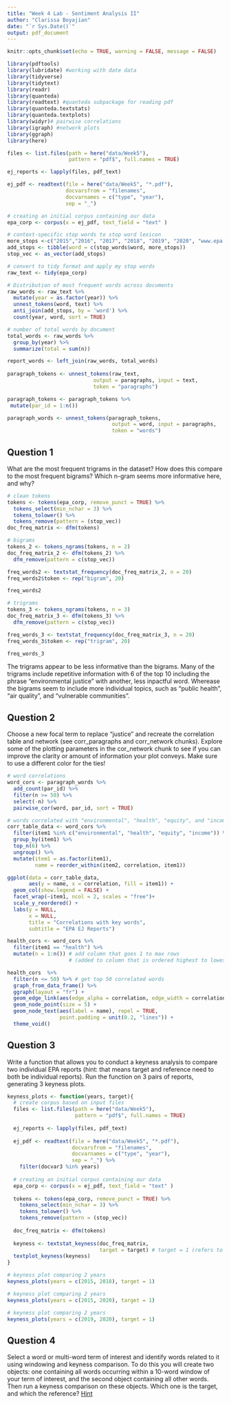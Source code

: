 ```yaml
---
title: "Week 4 Lab - Sentiment Analysis II"
author: "Clarissa Boyajian"
date: "`r Sys.Date()`"
output: pdf_document
---
```


```r
knitr::opts_chunk$set(echo = TRUE, warning = FALSE, message = FALSE)

library(pdftools)
library(lubridate) #working with date data
library(tidyverse)
library(tidytext)
library(readr)
library(quanteda)
library(readtext) #quanteda subpackage for reading pdf
library(quanteda.textstats)
library(quanteda.textplots)
library(widyr)# pairwise correlations
library(igraph) #network plots
library(ggraph)
library(here)
```


```r
files <- list.files(path = here("data/Week5"),
                    pattern = "pdf$", full.names = TRUE)

ej_reports <- lapply(files, pdf_text)

ej_pdf <- readtext(file = here("data/Week5", "*.pdf"), 
                   docvarsfrom = "filenames", 
                   docvarnames = c("type", "year"),
                   sep = "_")

# creating an initial corpus containing our data
epa_corp <- corpus(x = ej_pdf, text_field = "text" )

# context-specific stop words to stop word lexicon
more_stops <-c("2015","2016", "2017", "2018", "2019", "2020", "www.epa.gov", "https")
add_stops <- tibble(word = c(stop_words$word, more_stops)) 
stop_vec <- as_vector(add_stops)

# convert to tidy format and apply my stop words
raw_text <- tidy(epa_corp)

# Distribution of most frequent words across documents
raw_words <- raw_text %>%
  mutate(year = as.factor(year)) %>%
  unnest_tokens(word, text) %>%
  anti_join(add_stops, by = 'word') %>%
  count(year, word, sort = TRUE)

# number of total words by document  
total_words <- raw_words %>% 
  group_by(year) %>% 
  summarize(total = sum(n))

report_words <- left_join(raw_words, total_words)
 
paragraph_tokens <- unnest_tokens(raw_text, 
                            output = paragraphs, input = text, 
                            token = "paragraphs")

paragraph_tokens <- paragraph_tokens %>%
 mutate(par_id = 1:n())

paragraph_words <- unnest_tokens(paragraph_tokens, 
                                  output = word, input = paragraphs, 
                                  token = "words")
```



## Question 1

What are the most frequent trigrams in the dataset? How does this compare to the most frequent bigrams? Which n-gram seems more informative here, and why?

```r
# clean tokens
tokens <- tokens(epa_corp, remove_punct = TRUE) %>% 
  tokens_select(min_nchar = 3) %>% 
  tokens_tolower() %>% 
  tokens_remove(pattern = (stop_vec))
doc_freq_matrix <- dfm(tokens)
```


```r
# bigrams
tokens_2 <- tokens_ngrams(tokens, n = 2)
doc_freq_matrix_2 <- dfm(tokens_2) %>% 
  dfm_remove(pattern = c(stop_vec))

freq_words2 <- textstat_frequency(doc_freq_matrix_2, n = 20)
freq_words2$token <- rep("bigram", 20)

freq_words2
```


```r
# trigrams
tokens_3 <- tokens_ngrams(tokens, n = 3)
doc_freq_matrix_3 <- dfm(tokens_3) %>% 
  dfm_remove(pattern = c(stop_vec))

freq_words_3 <- textstat_frequency(doc_freq_matrix_3, n = 20)
freq_words_3$token <- rep("trigram", 20)

freq_words_3
```

The trigrams appear to be less informative than the bigrams. Many of the trigrams include repetitive information with 6 of the top 10 including the phrase "environmental justice" with another, less inpactful word. Wherease the bigrams seem to include more individual topics, such as "public health", "air quality", and "vulnerable communities". 



## Question 2

Choose a new focal term to replace "justice" and recreate the correlation table and network (see corr_paragraphs and corr_network chunks). Explore some of the plotting parameters in the cor_network chunk to see if you can improve the clarity or amount of information your plot conveys. Make sure to use a different color for the ties!

```r
# word correlations
word_cors <- paragraph_words %>% 
  add_count(par_id) %>% 
  filter(n >= 50) %>% 
  select(-n) %>%
  pairwise_cor(word, par_id, sort = TRUE)
```


```r
# words correlated with "environmental", "health", "equity", and "income"
corr_table_data <- word_cors %>%
  filter(item1 %in% c("environmental", "health", "equity", "income")) %>%
  group_by(item1) %>%
  top_n(6) %>%
  ungroup() %>%
  mutate(item1 = as.factor(item1),
         name = reorder_within(item2, correlation, item1))

ggplot(data = corr_table_data,
       aes(y = name, x = correlation, fill = item1)) + 
  geom_col(show.legend = FALSE) +
  facet_wrap(~item1, ncol = 2, scales = "free")+
  scale_y_reordered() +
  labs(y = NULL,
       x = NULL,
       title = "Correlations with key words",
       subtitle = "EPA EJ Reports")
```


```r
health_cors <- word_cors %>% 
  filter(item1 == "health") %>%
  mutate(n = 1:n()) # add column that goes 1 to max rows 
                    # (added to column that is ordered highest to lowest for correlation)

health_cors  %>%
  filter(n <= 50) %>% # get top 50 correlated words
  graph_from_data_frame() %>%
  ggraph(layout = "fr") +
  geom_edge_link(aes(edge_alpha = correlation, edge_width = correlation), edge_colour = "cyan4") +
  geom_node_point(size = 5) +
  geom_node_text(aes(label = name), repel = TRUE, 
                 point.padding = unit(0.2, "lines")) +
  theme_void()
```



## Question 3

Write a function that allows you to conduct a keyness analysis to compare two individual EPA reports (hint: that means target and reference need to both be individual reports). Run the function on 3 pairs of reports, generating 3 keyness plots.

```r
keyness_plots <- function(years, target){
  # create corpus based on input files
  files <- list.files(path = here("data/Week5"),
                      pattern = "pdf$", full.names = TRUE)
  
  ej_reports <- lapply(files, pdf_text)
  
  ej_pdf <- readtext(file = here("data/Week5", "*.pdf"), 
                     docvarsfrom = "filenames", 
                     docvarnames = c("type", "year"),
                     sep = "_") %>% 
    filter(docvar3 %in% years)
  
  # creating an initial corpus containing our data
  epa_corp <- corpus(x = ej_pdf, text_field = "text" )
  
  tokens <- tokens(epa_corp, remove_punct = TRUE) %>% 
    tokens_select(min_nchar = 3) %>% 
    tokens_tolower() %>% 
    tokens_remove(pattern = (stop_vec))
  
  doc_freq_matrix <- dfm(tokens)
  
  keyness <- textstat_keyness(doc_freq_matrix,
                              target = target) # target = 1 (refers to first document)
  textplot_keyness(keyness)
}
```


```r
# keyness plot comparing 2 years
keyness_plots(years = c(2015, 2018), target = 1)
```

```r
# keyness plot comparing 2 years
keyness_plots(years = c(2015, 2020), target = 1)
```

```r
# keyness plot comparing 2 years
keyness_plots(years = c(2019, 2020), target = 1)
```

## Question 4

Select a word or multi-word term of interest and identify words related to it using windowing and keyness comparison. To do this you will create two objects: one containing all words occurring within a 10-word window of your term of interest, and the second object containing all other words. Then run a keyness comparison on these objects. Which one is the target, and which the reference? [Hint](https://tutorials.quanteda.io/advanced-operations/target-word-collocations/)

```r

```




